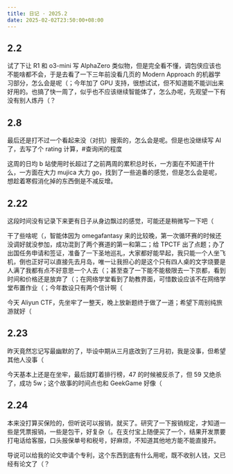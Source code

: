 ```yaml
---
title: 日记 · 2025.2
date: 2025-02-02T23:50:00+08:00
---
```


## 2.2

试了下让 R1 和 o3-mini 写 AlphaZero 类似物，但是完全看不懂，调包侠应该也不能啥都不会，于是去看了一下三年前没看几页的 Modern Approach 的机器学习部分，怎么会是呢（；今年加了 GPU 支持，很想试试，但不知道能不能训出来好用的。也搞了快一周了，似乎也不应该继续智能体了，怎么办呢，先观望一下有没有别人炼丹（？

## 2.8

最后还是打不过一个看起来没（对抗）搜索的，怎么会是呢。但是也没继续写 AI 了，去写了个 rating 计算，#查询闲的程度

这周的日均 b 站使用时长超过了之前两周的累积总时长，一方面在不知道干什么，一方面在大力 mujica 大力 go，找到了一些追番的感觉，但是怎么会是呢，想趁着寒假消化掉的东西倒是不减反增。

## 2.22

这段时间没有记录下来更有日子从身边飘过的感觉，可能还是稍微写一下吧（

干了些啥呢（，智能体因为 omegafantasy 来的比较晚，第一次循环赛的时候还没调好就没参加，成功混到了两个赛道的第一和第二；给 TPCTF 出了点题；办了出国任务申请和签证，准备了一下圣地巡礼，大家都好能早起，我只能一个人坐飞机，倒也正好可以直接先去月岛，唯一让我担心的是这个只有四人桌的文字烧要是人满了我都有点不好意思一个人去（；甚至查了一下能不能极限去一下京都，看到时间和价格还是放弃了（；在网络学堂看到了助教界面，可惜数设应该不在网络学堂布置作业（；今年数设只有两个信计啊（

今天 Aliyun CTF，先坐牢了一整天，晚上放新题终于做了一道；希望下周别纯旅游就好（

## 2.23

昨天竟然忘记写最幽默的了，毕设中期从三月底改到了三月初，我是没事，但希望其他人没事（

今天基本上还是在坐牢，最后就盯着排行榜，47 的时候被反杀了，但 59 又绝杀了，成功 5w；这个故事的时间点也和 GeekGame 好像（

## 2.24

本来没打算买保险的，但听说可以报销，就买了。研究了一下报销规定，才知道一些是凭票报销，一些是包干，好复杂（。在支付宝上随便买了一个，结果开发票要打电话给客服，口头报保单号和税号，好麻烦，不知道其他地方能不能直接开。

导说可以给我的论文申请个专利，这个东西到底有什么用呢，既不收别人钱，又已经有论文了（？

